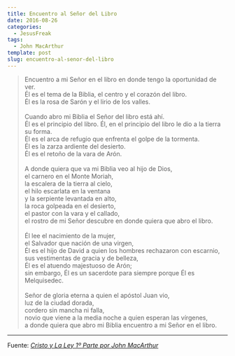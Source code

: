 ```yaml
---
title: Encuentro al Señor del Libro
date: 2016-08-26
categories:
  - JesusFreak
tags:
  - John MacArthur
template: post
slug: encuentro-al-senor-del-libro
---
```


> Encuentro a mi Señor en el libro en donde tengo la oportunidad de ver.<br />
> Él es el tema de la Biblia, el centro y el corazón del libro.<br />
> Él es la rosa de Sarón y el lirio de los valles.<br /><br />
> Cuando abro mi Biblia el Señor del libro está ahí.<br />
> Él es el principio del libro. Él, en el principio del libro le dio a la tierra su forma.<br />
> Él es el arca de refugio que enfrenta el golpe de la tormenta.<br />
> Él es la zarza ardiente del desierto.<br />
> Él es el retoño de la vara de Arón.<br /><br />
> A donde quiera que va mi Biblia veo al hijo de Dios,<br />
> el carnero en el Monte Moriah,<br />
> la escalera de la tierra al cielo,<br />
> el hilo escarlata en la ventana<br />
> y la serpiente levantada en alto,<br />
> la roca golpeada en el desierto,<br />
> el pastor con la vara y el callado,<br />
> el rostro de mi Señor descubre en donde quiera que abro el libro.<br /><br />
> Él lee el nacimiento de la mujer,<br />
> el Salvador que nación de una virgen,<br />
> Él es el hijo de David a quien los hombres rechazaron con escarnio,<br />
> sus vestimentas de gracia y de belleza,<br />
> Él es el atuendo majestuoso de Arón;<br />
> sin embargo, Él es un sacerdote para siempre porque Él es Melquisedec.<br /><br />
> Señor de gloria eterna a quien el apóstol Juan vio,<br />
> luz de la ciudad dorada,<br />
> cordero sin mancha ni falla,<br />
> novio que viene a la media noche a quien esperan las vírgenes,<br />
> a donde quiera que abro mi Biblia encuentro a mi Señor en el libro.

---

Fuente: _[Cristo y La Ley 1º Parte por John MacArthur](http://www.gracia.org/Productos.aspx?product=2209)_
